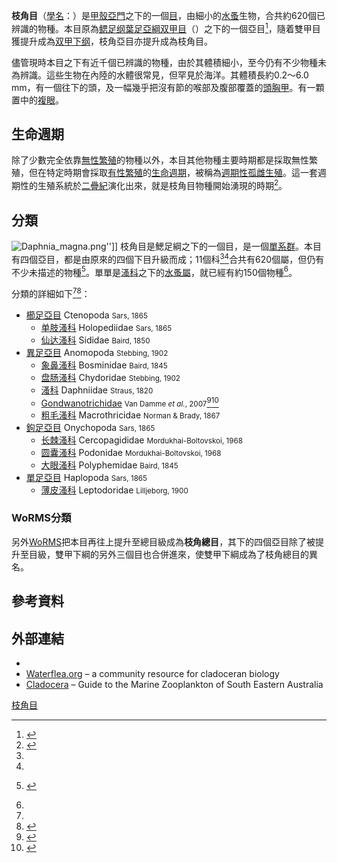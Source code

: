 {{Automatic taxobox 
| name = 枝角目
| image = Daphnia pulex.png
| image_caption = ''[[Daphnia_pulex|Daphnia pulex]]''
| taxon =  Cladocera
| authority = [[Pierre_André_Latreille|Latreille]], 1829
| subdivision_ranks = 亞目
| subdivision = 
*[[异足亚目|异足亚目]] Anomopoda
*[[栉足亚目|栉足亚目]] Ctenopoda
*[[钩足亚目|钩足亚目]] Onychopoda
*[[单足亚目|单足亚目]] Haplopoda
}}
'''枝角目'''（[[學名|學名]]：{{lang|la|'''Cladocera'''}}）是[[甲殼亞門|甲殼亞門]]之下的一個[[目_(生物)|目]]，由細小的[[水蚤類|水蚤]]生物，合共約620個已辨識的物種。本目原為[[鳃足纲|鳃足纲]][[葉足亞綱|葉足亞綱]][[双甲目|双甲目]]（{{lang|la|Diplostraca}}）之下的一個亞目<ref name=blueanimalbio>{{cite web |url=http://www.blueanimalbio.com/bugs/jiaqiao/saizu.htm |title=鳃足纲 |publisher=[[蓝色动物学|蓝色动物学]]（中国动物学科普网） |accessdate=2014-07-07 |language=zh-hans |archive-date=2020-09-28 |archive-url=https://web.archive.org/web/20200928011828/http://www.blueanimalbio.com/bugs/jiaqiao/saizu.htm |dead-url=no }}</ref>，隨着雙甲目獲提升成為[[双甲下纲|双甲下纲]]，枝角亞目亦提升成為枝角目。

儘管現時本目之下有近千個已辨識的物種，由於其體積細小，至今仍有不少物種未為辨識。這些生物在內陸的水體很常見，但罕見於海洋。其體積長約0.2～6.0 mm，有一個往下的頭，及一幅幾乎把沒有節的喉部及腹部覆蓋的[[頭胸甲|頭胸甲]]。有一顆置中的[[複眼|複眼]]。

==生命週期==
除了少數完全依靠[[無性繁殖|無性繁殖]]的物種以外，本目其他物種主要時期都是採取無性繁殖，但在特定時期會採取[[有性繁殖|有性繁殖]]的[[生物生命週期|生命週期]]，被稱為[[週期性孤雌生殖|週期性孤雌生殖]]。這一套週期性的生殖系統於[[二疊紀|二疊紀]]演化出來，就是枝角目物種開始湧現的時期<ref name="Decaestecker">{{cite book |editor=[[以賽·舍恩|Isa Schön]], [[科恩·馬騰|Koen Martens]] & [[彼得·範·戴克|Peter van Dijk]] |year=2009 |title=Lost Sex: The Evolutionary Biology of Parthenogenesis |trans-title=失去性別：孤雌生殖的進化生物學 |publisher=[[施普林格科學及商業媒體|Springer]] |isbn=978-90-481-2769-6 |chapter=Cyclical parthenogeness in ''Daphnia'': sexual versus asexual reproduction |trans-chapter=水蚤屬的週期性孤雌生殖：有性繁殖與無性繁殖 |author=Ellen Decaestecker, Luc De Meester & Joachim Mergaey |pages=295–316 |url=http://books.google.co.uk/books?id=GaWD_OtE0AMC&pg=PA296 |doi=10.1007/978-90-481-2770-2_15 |access-date=2014-07-14 |archive-date=2015-04-02 |archive-url=https://web.archive.org/web/20150402105829/http://books.google.co.uk/books?id=GaWD_OtE0AMC&pg=PA296 |dead-url=no }}</ref>。

==分類==
[[File:Daphnia_magna.png|thumb]]'']]
枝角目是鰓足綱之下的一個目，是一個[[單系群|單系群]]。本目有四個亞目，都是由原來的四個下目升級而成；11個科<ref name=Notothrix /><ref name=Gondwanotrichidae />合共有620個屬，但仍有不少未描述的物種<ref name="Forró">{{cite book |first1=L. |last1=Forró |first2=N. M. |last2=Korovchinsky |first3=A. A. |last3=Kotov |first4=A. |last4=Petrusek |year=2008 |chapter=Global diversity of cladocerans (Cladocera; Crustacea) in freshwater |journal=[[Hydrobiologia|Hydrobiologia]] |volume=595 |issue=1 |pages=177–184 |doi=10.1007/s10750-007-9013-5 |series=Developments in Hydrobiology 198 |title=Freshwater Animal Diversity Assessment |isbn=978-1-4020-8259-7 |editor=Estelle V. Balian, Christian Lévêque, Hendrik Segers & Koen Martens |url=http://decapoda.nhm.org/pdfs/27704/27704.pdf |format=[[PDF|PDF]] |access-date=2014-07-14 |archive-date=2020-09-25 |archive-url=https://web.archive.org/web/20200925170035/https://decapoda.nhm.org/pdfs/27704/27704.pdf |dead-url=no }} {{doi|10.1007/978-1-4020-8259-7_19}}</ref>。單單是[[溞科|溞科]]之下的[[水蚤屬|水蚤屬]]，就已經有約150個物種<ref name="Decaestecker"/>。

分類的詳細如下<ref name=blueanimalbio /><ref name="M&D">{{cite book |url=http://atiniui.nhm.org/pdfs/3839/3839.pdf |title=An Updated Classification of the Recent Crustacea |author=Joel W. Martin & George E. Davis |year=2001 |pages=1–132 |publisher=[[Natural_History_Museum_of_Los_Angeles_County|Natural History Museum of Los Angeles County]] |language=en |access-date=2014-07-14 |archive-date=2013-05-12 |archive-url=https://web.archive.org/web/20130512091254/http://atiniui.nhm.org/pdfs/3839/3839.pdf |dead-url=yes }}</ref>{{r|zgdwz}}：
*[[櫛足亞目|櫛足亞目]] Ctenopoda <small>Sars, 1865</small>
**[[单肢溞科|单肢溞科]] Holopediidae <small>Sars, 1865</small>
**[[仙达溞科|仙达溞科]] Sididae <small>Baird, 1850</small>
*[[異足亞目|異足亞目]] Anomopoda <small>Stebbing, 1902</small>
**[[象鼻溞科|象鼻溞科]] Bosminidae <small>Baird, 1845</small>
**[[盘肠溞科|盘肠溞科]] Chydoridae <small>Stebbing, 1902</small>
**[[溞科|溞科]] Daphniidae <small>Straus, 1820</small>
**[[Gondwanothrix|Gondwanotrichidae]] <small>Van Damme ''et al.'', 2007</small><ref name=Notothrix>{{cite journal |author=K. Van Damme, R. J. Shiel & H. J. Dumont |year=2007 |title=''Notothrix halsei'' gen. n., sp. n., representative of a new family of freshwater cladocerans (Branchiopoda, Anomopoda) from SW Australia, with a discussion of ancestral traits and a preliminary molecular phylogeny of the order |journal=[[Zoologica_Scripta|Zoologica Scripta]] |volume=36 |issue=5 |pages=465–487 |doi=10.1111/j.1463-6409.2007.00292.x}}</ref><ref name=Gondwanotrichidae>{{cite journal |author=K. Van Damme, R. J. Shiel & H. J. Dumont |year=2007 |title=Gondwanotrichidae nom. nov. pro Nototrichidae Van Damme, Shiel & Dumont, 2007 |journal=[[Zoologica_Scripta|Zoologica Scripta]] |volume=36 |issue=5 |pages=623 |doi=10.1111/j.1463-6409.2007.00304.x}}</ref>
**[[粗毛溞科|粗毛溞科]] Macrothricidae <small>Norman & Brady, 1867</small>
*[[鉤足亞目|鉤足亞目]] Onychopoda <small>Sars, 1865</small>
**[[长棘溞科|长棘溞科]] Cercopagididae <small>Mordukhai-Boltovskoi, 1968</small>
**[[圆囊溞科|圆囊溞科]] Podonidae <small>Mordukhai-Boltovskoi, 1968</small>
**[[大眼溞科|大眼溞科]] Polyphemidae <small>Baird, 1845</small>
*[[單足亞目|單足亞目]] Haplopoda <small>Sars, 1865</small>
**[[薄皮溞科|薄皮溞科]] Leptodoridae <small>Lilljeborg, 1900</small>

===WoRMS分類===
另外[[WoRMS|WoRMS]]把本目再往上提升至總目級成為'''枝角總目'''，其下的四個亞目除了被提升至目級，雙甲下綱的另外三個目也合併進來，使雙甲下綱成為了枝角總目的異名。

==參考資料==
{{reflist|32em|refs=
<ref name="zgdwz">{{中國動物志/W01}}</ref>
}}

==外部連結==
{{commonscat|Cladocera}}
*{{wikispecies-inline|Cladocera}}
*[https://web.archive.org/web/20070928142228/http://www.waterflea.org/ Waterflea.org] – a community resource for cladoceran biology
*[https://web.archive.org/web/20080530091637/http://www.tafi.org.au/zooplankton/imagekey/cladocera/index.html Cladocera] – Guide to the Marine Zooplankton of South Eastern Australia
{{Taxonbar}}
[[category:枝角目|]]